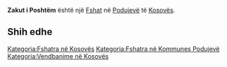 {{Fshat në Kosovës
 | Emri                = Zakut i Poshtëm
| sqi_D_name = Zakut i Poshtëm
| sqi_D_FULL_NAME_RO = Zakut i Poshtëm
| sqi_D_FULL_NAME_ND_RO = Zakut i Poshtem
| sqi_D_SORT_NAME_RG = ZAKUTIPOSHTEM
| sqi_D_FULL_NAME_RG = Zakut i Poshtëm
| sqi_D_FULL_NAME_ND_RG = Zakut i Poshtem
| sqi_V_name = Gegaj i Poshtëm
| sqi_V_FULL_NAME_RO = Gegaj i Poshtëm Zakuti
| sqi_V_FULL_NAME_ND_RO = Gegaj i Poshtem Zakuti
| sqi_V_SORT_NAME_RG = GEGAJIPOSHTEM ZAKUTI
| sqi_V_FULL_NAME_RG = Gegaj i Poshtëm Zakuti
| sqi_V_FULL_NAME_ND_RG = Gegaj i Poshtem Zakuti
| srp_N_name = Donji Zakut
| srp_N_FULL_NAME_RO = Donji Zakut
| srp_N_FULL_NAME_ND_RO = Donji Zakut
| srp_N_SORT_NAME_RG = DONJIZAKUT
| srp_N_FULL_NAME_RG = Donji Zakut
| srp_N_FULL_NAME_ND_RG = Donji Zakut
| srp_NS_name = Закут
| srp_NS_FULL_NAME_RO = Закут
| srp_NS_FULL_NAME_ND_RO = Закут
| srp_NS_SORT_NAME_RG = ЗАКУТ
| srp_NS_FULL_NAME_RG = Закут
| srp_NS_FULL_NAME_ND_RG = Закут
| srp_V_name = Zakut
| srp_V_FULL_NAME_RO = Zakut
| srp_V_FULL_NAME_ND_RO = Zakut
| srp_V_SORT_NAME_RG = ZAKUT
| srp_V_FULL_NAME_RG = Zakut
| srp_V_FULL_NAME_ND_RG = Zakut

 | Emri (Rasa dhanore) = 
 | Figura              = 
 | Shteti              = Kosovo
 | Komuna              = Podujevë
 | Kodi postar         = 
 | Sipërfaqja          = 

 | Popullsia           = 

 | Regj. i popullsisë  = 
 | Dend. e popullsisë  = 
 | Faqja zyrtare       = 
 <!--- Koordinatat ----> 
 | Gjerësia            = 42.976128
 | Gjatësia            = 21.15222
 | Lartësia            = 
}}
'''Zakut i Poshtëm''' është një [[Fshat]] në [[Podujevë]] të [[Kosovës]].

<!-- == Gjeografia == -->
<!-- == Historia == -->
<!-- == Demografia == -->
== Shih edhe ==
{{Komuna Podujevë}}
{{Kosovo-Administrata-Cung}}

[[Kategoria:Fshatra në Kosovës]]
[[Kategoria:Fshatra në Kommunes Podujevë]]
[[Kategoria:Vendbanime në Kosovës]]